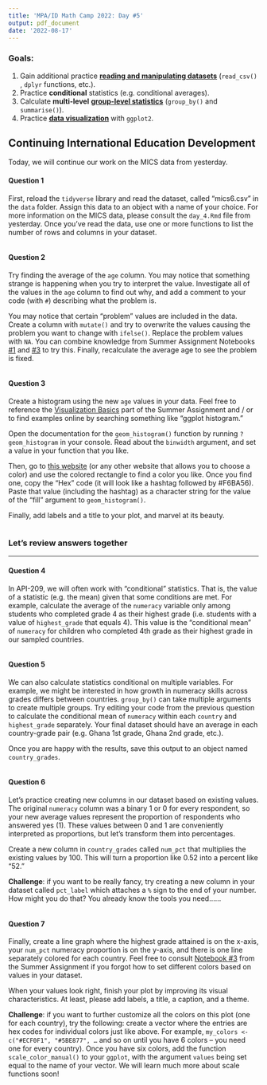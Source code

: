 ```yaml
---
title: 'MPA/ID Math Camp 2022: Day #5'
output: pdf_document
date: '2022-08-17'
---
```


### Goals:

1.  Gain additional practice [**reading and manipulating datasets**]{.underline} (`read_csv()` , `dplyr` functions, etc.).
2.  Practice **conditional** statistics (e.g. conditional averages).
3.  Calculate **multi-level** [**group-level statistics**]{.underline} (`group_by()` and `summarise()`).
4.  Practice [**data visualization**]{.underline} with `ggplot2`.

## Continuing International Education Development

Today, we will continue our work on the MICS data from yesterday.

#### Question 1

First, reload the `tidyverse` library and read the dataset, called "mics6.csv" in the `data` folder. Assign this data to an object with a name of your choice. For more information on the MICS data, please consult the `day_4.Rmd` file from yesterday. Once you've read the data, use one or more functions to list the number of rows and columns in your dataset.

```r

```

#### Question 2

Try finding the average of the `age` column. You may notice that something strange is happening when you try to interpret the value. Investigate all of the values in the `age` column to find out why, and add a comment to your code (with `#`) describing what the problem is.

You may notice that certain "problem" values are included in the data. Create a column with `mutate()` and try to overwrite the values causing the problem you want to change with `ifelse()`. Replace the problem values with `NA`. You can combine knowledge from Summer Assignment Notebooks [#1](https://colab.research.google.com/drive/1dRHlpzfIqyXJd6veU_IMHG7Y93R9DMDb?authuser=1) and [#3](https://colab.research.google.com/drive/11PqVncdckruVj7XOIuhnogMbGtR9jhej?authuser=1#scrollTo=Csp-4ySOrQJP) to try this. Finally, recalculate the average age to see the problem is fixed.

```r

```

#### Question 3

Create a histogram using the new `age` values in your data. Feel free to reference the [Visualization Basics](https://rstudio.cloud/learn/primers/3) part of the Summer Assignment and / or to find examples online by searching something like "ggplot histogram."

Open the documentation for the `geom_histogram()` function by running `?geom_histogram` in your console. Read about the `binwidth` argument, and set a value in your function that you like.

Then, go to [this website](https://htmlcolorcodes.com/) (or any other website that allows you to choose a color) and use the colored rectangle to find a color you like. Once you find one, copy the "Hex" code (it will look like a hashtag followed by #F6BA56). Paste that value (including the hashtag) as a character string for the value of the "fill" argument to `geom_histogram()`.

Finally, add labels and a title to your plot, and marvel at its beauty.

```r

```

### Let's review answers together

------------------------------------------------------------------------

#### Question 4

In API-209, we will often work with "conditional" statistics. That is, the value of a statistic (e.g. the mean) given that some conditions are met. For example, calculate the average of the `numeracy` variable only among students who completed grade 4 as their highest grade (i.e. students with a value of `highest_grade` that equals 4). This value is the "conditional mean" of `numeracy` for children who completed 4th grade as their highest grade in our sampled countries.

```r

```

#### Question 5

We can also calculate statistics conditional on multiple variables. For example, we might be interested in how growth in numeracy skills across grades differs between countries. `group_by()` can take multiple arguments to create multiple groups. Try editing your code from the previous question to calculate the conditional mean of `numeracy` within each `country` and `highest_grade` separately. Your final dataset should have an average in each country-grade pair (e.g. Ghana 1st grade, Ghana 2nd grade, etc.).

Once you are happy with the results, save this output to an object named `country_grades`.

```r

```

#### Question 6

Let's practice creating new columns in our dataset based on existing values. The original `numeracy` column was a binary 1 or 0 for every respondent, so your new average values represent the proportion of respondents who answered yes (1). These values between 0 and 1 are conveniently interpreted as proportions, but let's transform them into percentages.

Create a new column in `country_grades` called `num_pct` that multiplies the existing values by 100. This will turn a proportion like 0.52 into a percent like "52."

**Challenge**: if you want to be really fancy, try creating a new column in your dataset called `pct_label` which attaches a `%` sign to the end of your number. How might you do that? You already know the tools you need......

```r

```

#### Question 7

Finally, create a line graph where the highest grade attained is on the x-axis, your `num_pct` numeracy proportion is on the y-axis, and there is one line separately colored for each country. Feel free to consult [Notebook #3](https://colab.research.google.com/drive/11PqVncdckruVj7XOIuhnogMbGtR9jhej?authuser=1#scrollTo=Csp-4ySOrQJP) from the Summer Assignment if you forgot how to set different colors based on values in your dataset.

When your values look right, finish your plot by improving its visual characteristics. At least, please add labels, a title, a caption, and a theme.

**Challenge**: if you want to further customize all the colors on this plot (one for each country), try the following: create a vector where the entries are hex codes for individual colors just like above. For example, `my_colors <- c("#ECF0F1", "#5BE877", …` and so on until you have 6 colors -- you need one for every country). Once you have six colors, add the function `scale_color_manual()` to your `ggplot`, with the argument `values` being set equal to the name of your vector. We will learn much more about scale functions soon!

```r

```
